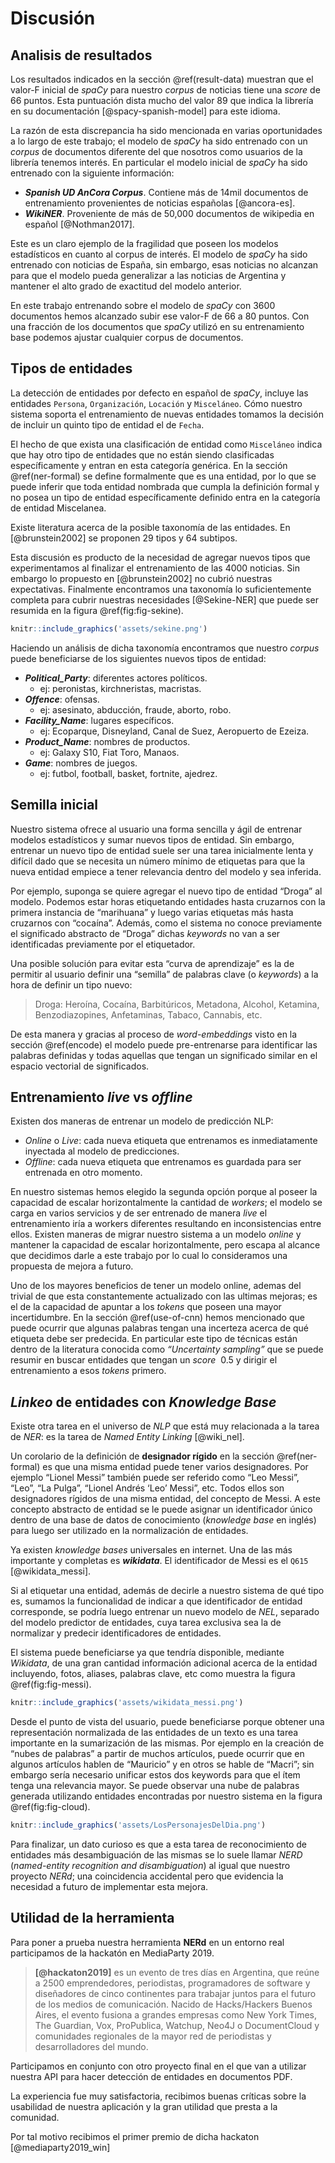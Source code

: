 \newpage
# Discusión {#discussion}

## Analisis de resultados

Los resultados indicados en la sección \@ref(result-data) muestran que el $\text{valor-F}$ inicial de _spaCy_ para nuestro _corpus_ de noticias tiene una _score_ de 66 puntos. Esta puntuación dista mucho del valor 89 que indica la librería en su documentación [@spacy-spanish-model] para este idioma.

La razón de esta discrepancia ha sido mencionada en varias oportunidades a lo largo de este trabajo; el modelo de _spaCy_ ha sido entrenado con un _corpus_ de documentos diferente del que nosotros como usuarios de la librería tenemos interés. En particular el modelo inicial de _spaCy_ ha sido entrenado con la siguiente información:

* **_Spanish UD AnCora Corpus_**. Contiene más de 14mil documentos de entrenamiento provenientes de noticias españolas [@ancora-es].
* **_WikiNER_**. Proveniente de más de 50,000 documentos de wikipedia en español [@Nothman2017].

Este es un claro ejemplo de la fragilidad que poseen los modelos estadísticos en cuanto al corpus de interés. El modelo de _spaCy_ ha sido entrenado con noticias de España, sin embargo, esas noticias no alcanzan para que el modelo pueda generalizar a las noticias de Argentina y mantener el alto grado de exactitud del modelo anterior.

En este trabajo entrenando sobre el modelo de _spaCy_ con 3600 documentos hemos alcanzado subir ese $\text{valor-F}$ de 66 a 80 puntos. Con una fracción de los documentos que _spaCy_ utilizó en su entrenamiento base podemos ajustar cualquier corpus de documentos.

## Tipos de entidades

La detección de entidades por defecto en español de _spaCy_, incluye las entidades `Persona`, `Organización`, `Locación` y `Misceláneo`. Cómo nuestro sistema soporta el entrenamiento de nuevas entidades tomamos la decisión de incluir un quinto tipo de entidad el de `Fecha`.

El hecho de que exista una clasificación de entidad como `Misceláneo` indica que hay otro tipo de entidades que no están siendo clasificadas específicamente y entran en esta categoría genérica. En la sección \@ref(ner-formal) se define formalmente que es una entidad, por lo que se puede inferir que toda entidad nombrada que cumpla la definición formal y no posea un tipo de entidad específicamente definido entra en la categoría de entidad Miscelanea.

Existe literatura acerca de la posible taxonomía de las entidades. En [@brunstein2002] se proponen 29 tipos y 64 subtipos.

Esta discusión es producto de la necesidad de agregar nuevos tipos que experimentamos al finalizar el entrenamiento de las 4000 noticias. Sin embargo lo propuesto en [@brunstein2002] no cubrió nuestras expectativas. Finalmente encontramos una taxonomía lo suficientemente completa para cubrir nuestras necesidades [@Sekine-NER] que puede ser resumida en la figura \@ref(fig:fig-sekine).

```r
knitr::include_graphics('assets/sekine.png')
```

Haciendo un análisis de dicha taxonomía encontramos que nuestro _corpus_ puede beneficiarse de los siguientes nuevos tipos de entidad:

* **_Political_Party_**: diferentes actores políticos.
  * ej: peronistas, kirchneristas, macristas.
* **_Offence_**: ofensas.
  * ej: asesinato, abducción, fraude, aborto, robo.
* **_Facility_Name_**: lugares específicos.
  * ej: Ecoparque, Disneyland, Canal de Suez, Aeropuerto de Ezeiza.
* **_Product_Name_**: nombres de productos.
  * ej: Galaxy S10, Fiat Toro, Manaos.
* **_Game_**: nombres de juegos.
  * ej: futbol, football, basket, fortnite, ajedrez.

## Semilla inicial

Nuestro sistema ofrece al usuario una forma sencilla y ágil de entrenar modelos estadísticos y sumar nuevos tipos de entidad. Sin embargo, entrenar un nuevo tipo de entidad suele ser una tarea inicialmente lenta y difícil dado que se necesita un número mínimo de etiquetas para que la nueva entidad empiece a tener relevancia dentro del modelo y sea inferida.

Por ejemplo, suponga se quiere agregar el nuevo tipo de entidad "Droga" al modelo. Podemos estar horas etiquetando entidades hasta cruzarnos con la primera instancia de "marihuana" y luego varias etiquetas más hasta cruzarnos con "cocaína". Además, como el sistema no conoce previamente el significado abstracto de "Droga" dichas _keywords_ no van a ser identificadas previamente por el etiquetador.

Una posible solución para evitar esta "curva de aprendizaje" es la de permitir al usuario definir una "semilla" de palabras clave (o _keywords_) a la hora de definir un tipo nuevo:

> Droga: Heroína, Cocaína, Barbitúricos, Metadona, Alcohol, Ketamina, Benzodiazopines, Anfetaminas, Tabaco, Cannabis, etc.

De esta manera y gracias al proceso de _word-embeddings_ visto en la sección \@ref(encode) el modelo puede pre-entrenarse para identificar las palabras definidas y todas aquellas que tengan un significado similar en el espacio vectorial de significados.

## Entrenamiento _live_ vs _offline_

Existen dos maneras de entrenar un modelo de predicción NLP:

* _Online_ o _Live_: cada nueva etiqueta que entrenamos es inmediatamente inyectada al modelo de predicciones.
* _Offline_: cada nueva etiqueta que entrenamos es guardada para ser entrenada en otro momento.

En nuestro sistemas hemos elegido la segunda opción porque al poseer la capacidad de escalar horizontalmente la cantidad de _workers_; el modelo se carga en varios servicios y de ser entrenado de manera _live_ el entrenamiento iría a workers diferentes resultando en inconsistencias entre ellos. Existen maneras de migrar nuestro sistema a un modelo _online_ y mantener la capacidad de escalar horizontalmente, pero escapa al alcance que decidimos darle a este trabajo por lo cual lo consideramos una propuesta de mejora a futuro.

Uno de los mayores beneficios de tener un modelo online, ademas del trivial de que esta constantemente actualizado con las ultimas mejoras; es el de la capacidad de apuntar a los _tokens_ que poseen una mayor incertidumbre. En la sección \@ref(use-of-cnn) hemos mencionado que puede ocurrir que algunas palabras tengan una incerteza acerca de qué etiqueta debe ser predecida. En particular este tipo de técnicas están dentro de la literatura conocida como _"Uncertainty sampling"_ que se puede resumir en buscar entidades que tengan un _score_ $~ 0.5$ y dirigir el entrenamiento a esos _tokens_ primero.

## _Linkeo_ de entidades con _Knowledge Base_
Existe otra tarea en el universo de _NLP_ que está muy relacionada a la tarea de _NER_: es la tarea de _Named Entity Linking_ [@wiki_nel].

Un corolario de la definición de **designador rígido** en la sección \@ref(ner-formal) es que una misma entidad puede tener varios designadores. Por ejemplo "Lionel Messi" también puede ser referido como "Leo Messi", "Leo", "La Pulga", "Lionel Andrés 'Leo' Messi", etc. Todos ellos son designadores rígidos de una misma entidad, del concepto de Messi. A este concepto abstracto de entidad se le puede asignar un identificador único dentro de una base de datos de conocimiento (_knowledge base_ en inglés) para luego ser utilizado en la normalización de entidades.

Ya existen _knowledge bases_ universales en internet. Una de las más importante y completas es **_wikidata_**. El identificador de Messi es el `Q615` [@wikidata_messi].

Si al etiquetar una entidad, además de decirle a nuestro sistema de qué tipo es, sumamos la funcionalidad de indicar a que identificador de entidad corresponde, se podría luego entrenar un nuevo modelo de _NEL_, separado del modelo predictor de entidades, cuya tarea exclusiva sea la de normalizar y predecir identificadores de entidades.

El sistema puede beneficiarse ya que tendría disponible, mediante _Wikidata_, de una gran cantidad información adicional acerca de la entidad incluyendo, fotos, aliases, palabras clave, etc como muestra la figura \@ref(fig:fig-messi).

```r
knitr::include_graphics('assets/wikidata_messi.png')
```

Desde el punto de vista del usuario, puede beneficiarse porque obtener una representación normalizada de las entidades de un texto es una tarea importante en la sumarización de las mismas. Por ejemplo en la creación de "nubes de palabras" a partir de muchos artículos, puede ocurrir que en algunos artículos hablen de "Mauricio" y en otros se hable de "Macri"; sin embargo sería necesario unificar estos dos keywords para que el ítem tenga una relevancia mayor. Se puede observar una nube de palabras generada utilizando entidades encontradas por nuestro sistema en la figura \@ref(fig:fig-cloud).

```r
knitr::include_graphics('assets/LosPersonajesDelDia.png')
```

Para finalizar, un dato curioso es que a esta tarea de reconocimiento de entidades más desambiguación de las mismas se lo suele llamar _NERD_ (_named-entity recognition and disambiguation_) al igual que nuestro proyecto _NERd_; una coincidencia accidental pero que evidencia la necesidad a futuro de implementar esta mejora.

## Utilidad de la herramienta
Para poner a prueba nuestra herramienta **NERd** en un entorno real participamos de la hackatón en MediaParty 2019.

> **[@hackaton2019]** es un evento de tres días en Argentina, que reúne a 2500 emprendedores, periodistas, programadores de software y diseñadores de cinco continentes para trabajar juntos para el futuro de los medios de comunicación.
> Nacido de Hacks/Hackers Buenos Aires, el evento fusiona a grandes empresas como New York Times, The Guardian, Vox, ProPublica, Watchup, Neo4J o DocumentCloud y comunidades regionales de la mayor red de periodistas y desarrolladores del mundo.

Participamos en conjunto con otro proyecto final en el que van a utilizar nuestra API para hacer detección de entidades en documentos PDF.

La experiencia fue muy satisfactoria, recibimos buenas críticas sobre la usabilidad de nuestra aplicación y la gran utilidad que presta a la comunidad.


Por tal motivo recibimos el primer premio de dicha hackaton [@mediaparty2019_win]
